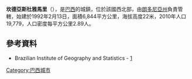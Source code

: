 {{coord|08|48|35|S|63|41|44|W|scale:30000|display=title}}

'''坎德亞斯杜雅馬里'''（{{lang-fr|Candeias do Jamari}}），是[[巴西|巴西]]的城鎮，位於該國西北部，由[[朗多尼亞州|朗多尼亞州]]負責管轄，始建於1992年2月13日，面積6,844平方公里，海拔高度22米，2010年人口19,779，人口密度每平方公里2.89人。

==參考資料==
*Brazilian Institute of Geography and Statistics - [https://web.archive.org/web/20080611095922/http://www.ibge.gov.br/cidadesat/default.php]

{{Brazil-geo-stub}}
{{朗多尼亞州市鎮}}

[[Category:巴西城市|Category:巴西城市]]
